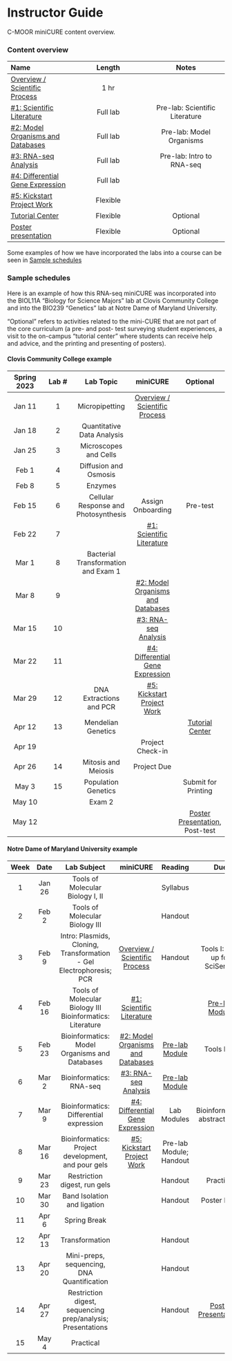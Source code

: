 # Instructor Guide {-}

C-MOOR miniCURE content overview.

### Content overview {-}

| **Name** | **Length** | **Notes** |
| :--- | :---: | :---: |
| [Overview / Scientific Process](https://science.c-moor.org/miniCURE-RNA-seq/introduction.html) | 1 hr | |
| [#1: Scientific Literature](https://science.c-moor.org/miniCURE-RNA-seq/scientific-literature.html) | Full lab | Pre-lab: Scientific Literature |
| [#2: Model Organisms and Databases](https://science.c-moor.org/miniCURE-RNA-seq/model-organisms-and-databases.html) | Full lab | Pre-lab: Model Organisms |
| [#3: RNA-seq Analysis](https://science.c-moor.org/miniCURE-RNA-seq/rna-seq-analysis.html) | Full lab | Pre-lab: Intro to RNA-seq |
| [#4: Differential Gene Expression](https://science.c-moor.org/miniCURE-RNA-seq/differential-gene-expression.html) | Full lab | |
| [#5: Kickstart Project Work](https://science.c-moor.org/miniCURE-RNA-seq/kickstart-project-work.html) | Flexible | |
| [Tutorial Center](https://science.c-moor.org/miniCURE-RNA-seq/tutorial-center.html) | Flexible | Optional |
| [Poster presentation](https://www.cloviscollege.edu/landing/stem-research-symposium-2023.html) | Flexible | Optional |

Some examples of how we have incorporated the labs into a course can be seen in [Sample schedules](#sample-schedules)

### Sample schedules {- #onboard}

Here is an example of how this RNA-seq miniCURE was incorporated into the BIOL11A "Biology for Science Majors" lab at Clovis Community College and into the BIO239 "Genetics" lab at Notre Dame of Maryland University.

"Optional" refers to activities related to the mini-CURE that are not part of the core curriculum (a pre- and post- test surveying student experiences, a visit to the on-campus "tutorial center" where students can receive help and advice, and the printing and presenting of posters).

#### Clovis Community College example {-}

| **Spring 2023** | **Lab #** | **Lab Topic** | **miniCURE** | **Optional** |
| :---: | :---: | :---: | :---: | :---: |
| Jan 11 | 1 | Micropipetting           | [Overview / Scientific Process](https://science.c-moor.org/miniCURE-RNA-seq/introduction.html) |          |
| Jan 18 | 2 | Quantitative Data Analysis | | |
| Jan 25 | 3 | Microscopes and Cells | | |
| Feb 1 | 4 | Diffusion and Osmosis | | |
| Feb 8 | 5 | Enzymes | | |
| Feb 15 | 6 | Cellular Response and Photosynthesis | Assign Onboarding | Pre-test |
| Feb 22 | 7 | | [#1: Scientific Literature](https://science.c-moor.org/miniCURE-RNA-seq/scientific-literature.html) | |
| Mar 1 | 8 | Bacterial Transformation and Exam 1 | | |
| Mar 8 | 9 | | [#2: Model Organisms and Databases](https://science.c-moor.org/miniCURE-RNA-seq/model-organisms-and-databases.html) | |
| Mar 15 | 10 | | [#3: RNA-seq Analysis](https://science.c-moor.org/miniCURE-RNA-seq/rna-seq-analysis.html) | |
| Mar 22 | 11 | | [#4: Differential Gene Expression](https://science.c-moor.org/miniCURE-RNA-seq/differential-gene-expression.html) | |
| Mar 29 | 12 | DNA Extractions and PCR | [#5: Kickstart Project Work](https://science.c-moor.org/miniCURE-RNA-seq/kickstart-project-work.html) | |
| Apr 12 | 13 | Mendelian Genetics | | [Tutorial Center](https://science.c-moor.org/miniCURE-RNA-seq/tutorial-center.html) |
| Apr 19 | | | Project Check-in | |
| Apr 26 | 14 | Mitosis and Meiosis | Project Due | |
| May 3 | 15 | Population Genetics | | Submit for Printing |
| May 10 | | Exam 2 | | |
| May 12 | | | | [Poster Presentation](https://www.cloviscollege.edu/landing/stem-research-symposium-2023.html), Post-test |

#### Notre Dame of Maryland University example {-}

| **Week** | **Date** | **Lab Subject** | **miniCURE** | **Reading** | **Due** |
| :---: | :---: | :---: |  :---: | :---: | :---: |
| 1 | Jan 26 | Tools of Molecular Biology I, II | | Syllabus | |
| 2 | Feb 2 | Tools of Molecular Biology III |  | Handout | |
| 3| Feb 9 | Intro: Plasmids, Cloning, Transformation - Gel Electrophoresis; PCR | [Overview / Scientific Process](https://science.c-moor.org/miniCURE-RNA-seq/introduction.html) | Handout | Tools I: Sign up for SciServer  |
| 4 | Feb 16 | Tools of Molecular Biology III Bioinformatics: Literature | [#1: Scientific Literature](https://science.c-moor.org/miniCURE-RNA-seq/scientific-literature.html)  | | [Pre-lab Module](https://science.c-moor.org/miniCURE-RNA-seq/pre-lab-scientific-literature.html) |
| 5 | Feb 23 | Bioinformatics: Model Organisms and Databases | [#2: Model Organisms and Databases](https://science.c-moor.org/miniCURE-RNA-seq/model-organisms-and-databases.html)  | [Pre-lab Module](https://science.c-moor.org/miniCURE-RNA-seq/pre-lab-model-organisms.html)  | Tools II, III |
| 6 | Mar 2 | Bioinformatics: RNA-seq | [#3: RNA-seq Analysis](https://science.c-moor.org/miniCURE-RNA-seq/rna-seq-analysis.html) | [Pre-lab Module](https://science.c-moor.org/miniCURE-RNA-seq/pre-lab-intro-to-rna-seq.html) | | 
| 7 | Mar 9 | Bioinformatics: Differential expression | [#4: Differential Gene Expression](https://science.c-moor.org/miniCURE-RNA-seq/differential-gene-expression.html)  | Lab Modules  | Bioinformatics: abstract draft | 
| 8 | Mar 16 | Bioinformatics: Project development, and pour gels | [#5: Kickstart Project Work](https://science.c-moor.org/miniCURE-RNA-seq/kickstart-project-work.html)  |  Pre-lab Module; Handout | |
| 9 | Mar 23 | Restriction digest, run gels | | Handout | Practical |
| 10 | Mar 30 | Band Isolation and ligation | | Handout | Poster Draft |
| 11 | Apr 6 | Spring Break | | | |
| 12 | Apr 13 | Transformation |  | Handout | |
| 13 | Apr 20 | Mini-preps, sequencing, DNA Quantification |  | Handout | |
| 14 | Apr 27 | Restriction digest, sequencing prep/analysis; Presentations |  | Handout | [Poster Presentations](https://www.cloviscollege.edu/landing/stem-research-symposium-2023.html) |
| 15 | May 4 | Practical | | | |
